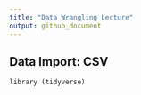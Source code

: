 ```yaml
---
title: "Data Wrangling Lecture"
output: github_document
---
```

  
## Data Import: CSV


  
  ```library (tidyverse)
```